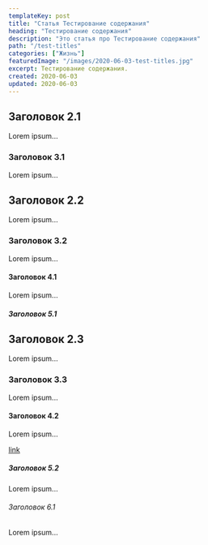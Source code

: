 ```yaml
---
templateKey: post
title: "Статья Тестирование содержания"
heading: "Тестирование содержания"
description: "Это статья про Тестирование содержания"
path: "/test-titles"
categories: ["Жизнь"]
featuredImage: "/images/2020-06-03-test-titles.jpg"
excerpt: Тестирование содержания.
created: 2020-06-03
updated: 2020-06-03
---
```


## Заголовок 2.1

Lorem ipsum...

### Заголовок 3.1

Lorem ipsum...

## Заголовок 2.2

Lorem ipsum...

### Заголовок 3.2

Lorem ipsum...

#### Заголовок 4.1

Lorem ipsum...

##### Заголовок 5.1

## Заголовок 2.3

Lorem ipsum...

### Заголовок 3.3

Lorem ipsum...

#### Заголовок 4.2

Lorem ipsum...

[link](https://google.com)

##### Заголовок 5.2

Lorem ipsum...

###### Заголовок 6.1

Lorem ipsum...
